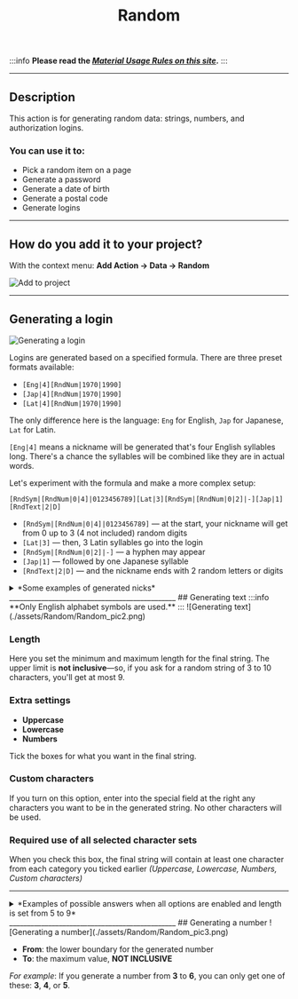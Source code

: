 ﻿---
sidebar_position: 6
title: Random
description: Generating random numbers.
---

:::info **Please read the [*Material Usage Rules on this site*](../Disclaimer).**
:::
_______________________________________________  
## Description  
This action is for generating random data: strings, numbers, and authorization logins.

### You can use it to:  
- Pick a random item on a page  
- Generate a password  
- Generate a date of birth  
- Generate a postal code  
- Generate logins  
_______________________________________________ 
## How do you add it to your project?  
With the context menu: **Add Action → Data → Random**

![Add to project](./assets/Random/Random_pic4.png)    
_______________________________________________  

## Generating a login  
![Generating a login](./assets/Random/Random_pic1.png)  

Logins are generated based on a specified formula. There are three preset formats available:  
- `[Eng|4][RndNum|1970|1990]`  
- `[Jap|4][RndNum|1970|1990]`  
- `[Lat|4][RndNum|1970|1990]`  

The only difference here is the language: `Eng` for English, `Jap` for Japanese, `Lat` for Latin.

`[Eng|4]` means a nickname will be generated that's four English syllables long. There's a chance the syllables will be combined like they are in actual words.

Let's experiment with the formula and make a more complex setup:

`[RndSym|[RndNum|0|4]|0123456789][Lat|3][RndSym|[RndNum|0|2]|-][Jap|1][RndText|2|D]`  

- `[RndSym|[RndNum|0|4]|0123456789]` — at the start, your nickname will get from 0 up to 3 (4 not included) random digits  
- `[Lat|3]` — then, 3 Latin syllables go into the login  
- `[RndSym|[RndNum|0|2]|-]` — a hyphen may appear  
- `[Jap|1]` — followed by one Japanese syllable  
- `[RndText|2|D]` — and the nickname ends with 2 random letters or digits  

<details>
<summary>*Some examples of generated nicks*</summary>  

- 053bomenca-iem  
- 7lialeme-nozr  
- 46atbemig-poex  
- simpvido-se8f  
- 3afosuxhif6  
- frigulimdeif  
- misssefu-yucn  
- 5grasacin-maew  
- trodalcelfu88  
- 6nasercia-risc  
</details>  
_______________________________________________ 
## Generating text  
:::info **Only English alphabet symbols are used.**
:::
![Generating text](./assets/Random/Random_pic2.png)  

### Length  
Here you set the minimum and maximum length for the final string. The upper limit is **not inclusive**—so, if you ask for a random string of 3 to 10 characters, you'll get at most 9.

### Extra settings  
- **Uppercase**  
- **Lowercase**  
- **Numbers**  

Tick the boxes for what you want in the final string.

### Custom characters  
If you turn on this option, enter into the special field at the right any characters you want to be in the generated string. No other characters will be used.

### Required use of all selected character sets  
When you check this box, the final string will contain at least one character from each category you ticked earlier *(Uppercase, Lowercase, Numbers, Custom characters)*  
_______________________________________________ 
<details>
<summary>*Examples of possible answers when all options are enabled and length is set from 5 to 9*</summary>  

- w6ZxAw  
- 0M5oke7  
- ZlE3SY  
- Tos6KRZ  
- l5a640Pk  
</details>   
_______________________________________________ 
## Generating a number 
![Generating a number](./assets/Random/Random_pic3.png)  

- **From**: the lower boundary for the generated number  
- **To**: the maximum value, **NOT INCLUSIVE**  

*For example*: If you generate a number from **3** to **6**, you can only get one of these: **3**, **4**, or **5**.